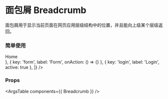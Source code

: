 
<Meta title="面包屑 Breadcrumb" component={Breadcrumb} />

# 面包屑 Breadcrumb

面包屑用于显示当前页面在网页应用层级结构中的位置，并且能向上级某个层级返回。

### 简单使用

<Canvas>
  <Story name="Breadcrumb">
    <Breadcrumb
      items={[
        { key: 'home', path: '/', label: <div className="flex flex-row items-center"><Icons.Home /><div className="ml-1">Home</div></div> },
        { key: 'form', label: 'Form', onAction: () => {} },
        { key: 'login', label: 'Login', active: true },
      ]}
    />
  </Story>
</Canvas>

### Props

<ArgsTable components={{ Breadcrumb }} />